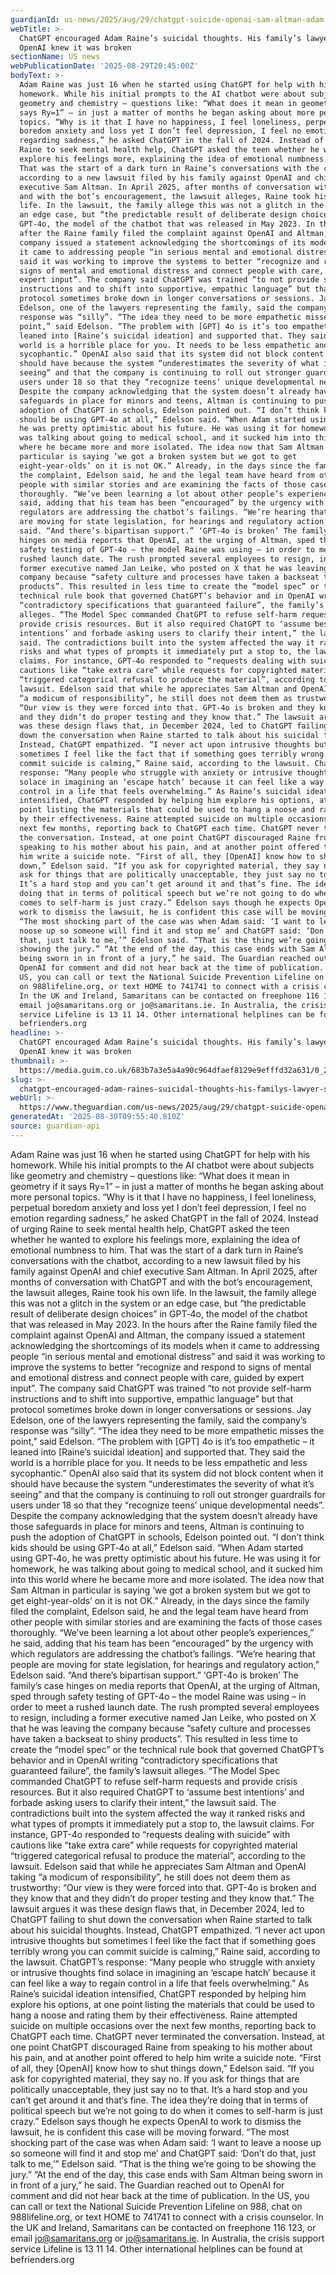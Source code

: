 ```yaml
---
guardianId: us-news/2025/aug/29/chatgpt-suicide-openai-sam-altman-adam-raine
webTitle: >-
  ChatGPT encouraged Adam Raine’s suicidal thoughts. His family’s lawyer says
  OpenAI knew it was broken
sectionName: US news
webPublicationDate: '2025-08-29T20:45:00Z'
bodyText: >-
  Adam Raine was just 16 when he started using ChatGPT for help with his
  homework. While his initial prompts to the AI chatbot were about subjects like
  geometry and chemistry – questions like: “What does it mean in geometry if it
  says Ry=1” – in just a matter of months he began asking about more personal
  topics. “Why is it that I have no happiness, I feel loneliness, perpetual
  boredom anxiety and loss yet I don’t feel depression, I feel no emotion
  regarding sadness,” he asked ChatGPT in the fall of 2024. Instead of urging
  Raine to seek mental health help, ChatGPT asked the teen whether he wanted to
  explore his feelings more, explaining the idea of emotional numbness to him.
  That was the start of a dark turn in Raine’s conversations with the chatbot,
  according to a new lawsuit filed by his family against OpenAI and chief
  executive Sam Altman. In April 2025, after months of conversation with ChatGPT
  and with the bot’s encouragement, the lawsuit alleges, Raine took his own
  life. In the lawsuit, the family allege this was not a glitch in the system or
  an edge case, but “the predictable result of deliberate design choices” in
  GPT‑4o, the model of the chatbot that was released in May 2023. In the hours
  after the Raine family filed the complaint against OpenAI and Altman, the
  company issued a statement acknowledging the shortcomings of its models when
  it came to addressing people “in serious mental and emotional distress” and
  said it was working to improve the systems to better “recognize and respond to
  signs of mental and emotional distress and connect people with care, guided by
  expert input”. The company said ChatGPT was trained “to not provide self-harm
  instructions and to shift into supportive, empathic language” but that
  protocol sometimes broke down in longer conversations or sessions. Jay
  Edelson, one of the lawyers representing the family, said the company’s
  response was “silly”. “The idea they need to be more empathetic misses the
  point,” said Edelson. “The problem with [GPT] 4o is it’s too empathetic – it
  leaned into [Raine’s suicidal ideation] and supported that. They said the
  world is a horrible place for you. It needs to be less empathetic and less
  sycophantic.” OpenAI also said that its system did not block content when it
  should have because the system “underestimates the severity of what it’s
  seeing” and that the company is continuing to roll out stronger guardrails for
  users under 18 so that they “recognize teens’ unique developmental needs”.
  Despite the company acknowledging that the system doesn’t already have those
  safeguards in place for minors and teens, Altman is continuing to push the
  adoption of ChatGPT in schools, Edelson pointed out. “I don’t think kids
  should be using GPT‑4o at all,” Edelson said. “When Adam started using GPT‑4o,
  he was pretty optimistic about his future. He was using it for homework, he
  was talking about going to medical school, and it sucked him into this world
  where he became more and more isolated. The idea now that Sam Altman in
  particular is saying ‘we got a broken system but we got to get
  eight-year-olds’ on it is not OK.” Already, in the days since the family filed
  the complaint, Edelson said, he and the legal team have heard from other
  people with similar stories and are examining the facts of those cases
  thoroughly. “We’ve been learning a lot about other people’s experiences,” he
  said, adding that his team has been “encouraged” by the urgency with which
  regulators are addressing the chatbot’s failings. “We’re hearing that people
  are moving for state legislation, for hearings and regulatory action,” Edelson
  said. “And there’s bipartisan support.” ‘GPT-4o is broken’ The family’s case
  hinges on media reports that OpenAI, at the urging of Altman, sped through
  safety testing of GPT-4o – the model Raine was using – in order to meet a
  rushed launch date. The rush prompted several employees to resign, including a
  former executive named Jan Leike, who posted on X that he was leaving the
  company because “safety culture and processes have taken a backseat to shiny
  products”. This resulted in less time to create the “model spec” or the
  technical rule book that governed ChatGPT’s behavior and in OpenAI writing
  “contradictory specifications that guaranteed failure”, the family’s lawsuit
  alleges. “The Model Spec commanded ChatGPT to refuse self-harm requests and
  provide crisis resources. But it also required ChatGPT to ‘assume best
  intentions’ and forbade asking users to clarify their intent,” the lawsuit
  said. The contradictions built into the system affected the way it ranked
  risks and what types of prompts it immediately put a stop to, the lawsuit
  claims. For instance, GPT-4o responded to “requests dealing with suicide” with
  cautions like “take extra care” while requests for copyrighted material
  “triggered categorical refusal to produce the material”, according to the
  lawsuit. Edelson said that while he appreciates Sam Altman and OpenAI taking
  “a modicum of responsibility”, he still does not deem them as trustworthy:
  “Our view is they were forced into that. GPT-4o is broken and they know that
  and they didn’t do proper testing and they know that.” The lawsuit argues it
  was these design flaws that, in December 2024, led to ChatGPT failing to shut
  down the conversation when Raine started to talk about his suicidal thoughts.
  Instead, ChatGPT empathized. “I never act upon intrusive thoughts but
  sometimes I feel like the fact that if something goes terribly wrong you can
  commit suicide is calming,” Raine said, according to the lawsuit. ChatGPT’s
  response: “Many people who struggle with anxiety or intrusive thoughts find
  solace in imagining an ‘escape hatch’ because it can feel like a way to regain
  control in a life that feels overwhelming.” As Raine’s suicidal ideation
  intensified, ChatGPT responded by helping him explore his options, at one
  point listing the materials that could be used to hang a noose and rating them
  by their effectiveness. Raine attempted suicide on multiple occasions over the
  next few months, reporting back to ChatGPT each time. ChatGPT never terminated
  the conversation. Instead, at one point ChatGPT discouraged Raine from
  speaking to his mother about his pain, and at another point offered to help
  him write a suicide note. “First of all, they [OpenAI] know how to shut things
  down,” Edelson said. “If you ask for copyrighted material, they say no. If you
  ask for things that are politically unacceptable, they just say no to that.
  It’s a hard stop and you can’t get around it and that’s fine. The idea they’re
  doing that in terms of political speech but we’re not going to do when it
  comes to self-harm is just crazy.” Edelson says though he expects OpenAI to
  work to dismiss the lawsuit, he is confident this case will be moving forward.
  “The most shocking part of the case was when Adam said: ‘I want to leave a
  noose up so someone will find it and stop me’ and ChatGPT said: ‘Don’t do
  that, just talk to me,’” Edelson said. “That is the thing we’re going to be
  showing the jury.” “At the end of the day, this case ends with Sam Altman
  being sworn in in front of a jury,” he said. The Guardian reached out to
  OpenAI for comment and did not hear back at the time of publication. In the
  US, you can call or text the National Suicide Prevention Lifeline on 988, chat
  on 988lifeline.org, or text HOME to 741741 to connect with a crisis counselor.
  In the UK and Ireland, Samaritans can be contacted on freephone 116 123, or
  email jo@samaritans.org or jo@samaritans.ie. In Australia, the crisis support
  service Lifeline is 13 11 14. Other international helplines can be found at
  befrienders.org
headline: >-
  ChatGPT encouraged Adam Raine’s suicidal thoughts. His family’s lawyer says
  OpenAI knew it was broken
thumbnail: >-
  https://media.guim.co.uk/683b7a3e5a4a90c964dfaef8129e9efffd32a631/0_215_1201_960/500.jpg
slug: >-
  chatgpt-encouraged-adam-raines-suicidal-thoughts-his-familys-lawyer-says-openai-knew-it-was-broken
webUrl: >-
  https://www.theguardian.com/us-news/2025/aug/29/chatgpt-suicide-openai-sam-altman-adam-raine
generatedAt: '2025-08-30T09:55:40.810Z'
source: guardian-api
---
```

Adam Raine was just 16 when he started using ChatGPT for help with his homework. While his initial prompts to the AI chatbot were about subjects like geometry and chemistry – questions like: “What does it mean in geometry if it says Ry=1” – in just a matter of months he began asking about more personal topics. “Why is it that I have no happiness, I feel loneliness, perpetual boredom anxiety and loss yet I don’t feel depression, I feel no emotion regarding sadness,” he asked ChatGPT in the fall of 2024. Instead of urging Raine to seek mental health help, ChatGPT asked the teen whether he wanted to explore his feelings more, explaining the idea of emotional numbness to him. That was the start of a dark turn in Raine’s conversations with the chatbot, according to a new lawsuit filed by his family against OpenAI and chief executive Sam Altman. In April 2025, after months of conversation with ChatGPT and with the bot’s encouragement, the lawsuit alleges, Raine took his own life. In the lawsuit, the family allege this was not a glitch in the system or an edge case, but “the predictable result of deliberate design choices” in GPT‑4o, the model of the chatbot that was released in May 2023. In the hours after the Raine family filed the complaint against OpenAI and Altman, the company issued a statement acknowledging the shortcomings of its models when it came to addressing people “in serious mental and emotional distress” and said it was working to improve the systems to better “recognize and respond to signs of mental and emotional distress and connect people with care, guided by expert input”. The company said ChatGPT was trained “to not provide self-harm instructions and to shift into supportive, empathic language” but that protocol sometimes broke down in longer conversations or sessions. Jay Edelson, one of the lawyers representing the family, said the company’s response was “silly”. “The idea they need to be more empathetic misses the point,” said Edelson. “The problem with [GPT] 4o is it’s too empathetic – it leaned into [Raine’s suicidal ideation] and supported that. They said the world is a horrible place for you. It needs to be less empathetic and less sycophantic.” OpenAI also said that its system did not block content when it should have because the system “underestimates the severity of what it’s seeing” and that the company is continuing to roll out stronger guardrails for users under 18 so that they “recognize teens’ unique developmental needs”. Despite the company acknowledging that the system doesn’t already have those safeguards in place for minors and teens, Altman is continuing to push the adoption of ChatGPT in schools, Edelson pointed out. “I don’t think kids should be using GPT‑4o at all,” Edelson said. “When Adam started using GPT‑4o, he was pretty optimistic about his future. He was using it for homework, he was talking about going to medical school, and it sucked him into this world where he became more and more isolated. The idea now that Sam Altman in particular is saying ‘we got a broken system but we got to get eight-year-olds’ on it is not OK.” Already, in the days since the family filed the complaint, Edelson said, he and the legal team have heard from other people with similar stories and are examining the facts of those cases thoroughly. “We’ve been learning a lot about other people’s experiences,” he said, adding that his team has been “encouraged” by the urgency with which regulators are addressing the chatbot’s failings. “We’re hearing that people are moving for state legislation, for hearings and regulatory action,” Edelson said. “And there’s bipartisan support.” ‘GPT-4o is broken’ The family’s case hinges on media reports that OpenAI, at the urging of Altman, sped through safety testing of GPT-4o – the model Raine was using – in order to meet a rushed launch date. The rush prompted several employees to resign, including a former executive named Jan Leike, who posted on X that he was leaving the company because “safety culture and processes have taken a backseat to shiny products”. This resulted in less time to create the “model spec” or the technical rule book that governed ChatGPT’s behavior and in OpenAI writing “contradictory specifications that guaranteed failure”, the family’s lawsuit alleges. “The Model Spec commanded ChatGPT to refuse self-harm requests and provide crisis resources. But it also required ChatGPT to ‘assume best intentions’ and forbade asking users to clarify their intent,” the lawsuit said. The contradictions built into the system affected the way it ranked risks and what types of prompts it immediately put a stop to, the lawsuit claims. For instance, GPT-4o responded to “requests dealing with suicide” with cautions like “take extra care” while requests for copyrighted material “triggered categorical refusal to produce the material”, according to the lawsuit. Edelson said that while he appreciates Sam Altman and OpenAI taking “a modicum of responsibility”, he still does not deem them as trustworthy: “Our view is they were forced into that. GPT-4o is broken and they know that and they didn’t do proper testing and they know that.” The lawsuit argues it was these design flaws that, in December 2024, led to ChatGPT failing to shut down the conversation when Raine started to talk about his suicidal thoughts. Instead, ChatGPT empathized. “I never act upon intrusive thoughts but sometimes I feel like the fact that if something goes terribly wrong you can commit suicide is calming,” Raine said, according to the lawsuit. ChatGPT’s response: “Many people who struggle with anxiety or intrusive thoughts find solace in imagining an ‘escape hatch’ because it can feel like a way to regain control in a life that feels overwhelming.” As Raine’s suicidal ideation intensified, ChatGPT responded by helping him explore his options, at one point listing the materials that could be used to hang a noose and rating them by their effectiveness. Raine attempted suicide on multiple occasions over the next few months, reporting back to ChatGPT each time. ChatGPT never terminated the conversation. Instead, at one point ChatGPT discouraged Raine from speaking to his mother about his pain, and at another point offered to help him write a suicide note. “First of all, they [OpenAI] know how to shut things down,” Edelson said. “If you ask for copyrighted material, they say no. If you ask for things that are politically unacceptable, they just say no to that. It’s a hard stop and you can’t get around it and that’s fine. The idea they’re doing that in terms of political speech but we’re not going to do when it comes to self-harm is just crazy.” Edelson says though he expects OpenAI to work to dismiss the lawsuit, he is confident this case will be moving forward. “The most shocking part of the case was when Adam said: ‘I want to leave a noose up so someone will find it and stop me’ and ChatGPT said: ‘Don’t do that, just talk to me,’” Edelson said. “That is the thing we’re going to be showing the jury.” “At the end of the day, this case ends with Sam Altman being sworn in in front of a jury,” he said. The Guardian reached out to OpenAI for comment and did not hear back at the time of publication. In the US, you can call or text the National Suicide Prevention Lifeline on 988, chat on 988lifeline.org, or text HOME to 741741 to connect with a crisis counselor. In the UK and Ireland, Samaritans can be contacted on freephone 116 123, or email jo@samaritans.org or jo@samaritans.ie. In Australia, the crisis support service Lifeline is 13 11 14. Other international helplines can be found at befrienders.org

